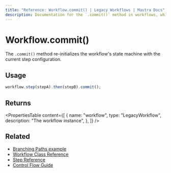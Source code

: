 ```yaml
---
title: "Reference: Workflow.commit() | Legacy Workflows | Mastra Docs"
description: Documentation for the `.commit()` method in workflows, which re-initializes the workflow machine with the current step configuration.
---
```


# Workflow.commit()

The `.commit()` method re-initializes the workflow's state machine with the current step configuration.

## Usage

```typescript
workflow.step(stepA).then(stepB).commit();
```

## Returns

<PropertiesTable
  content={[
    {
      name: "workflow",
      type: "LegacyWorkflow",
      description: "The workflow instance",
    },
  ]}
/>

## Related

- [Branching Paths example](/examples/workflows_legacy/branching-paths)
- [Workflow Class Reference](./workflow)
- [Step Reference](./step-class)
- [Control Flow Guide](/docs/workflows-legacy/control-flow)
